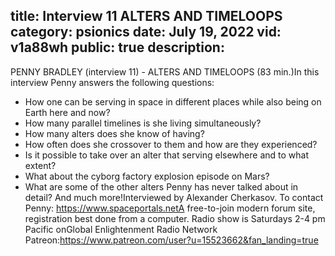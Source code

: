 title: Interview 11 ALTERS AND TIMELOOPS
category: psionics
date: July 19, 2022
vid: v1a88wh
public: true
description:
---
PENNY BRADLEY (interview 11) - ALTERS AND TIMELOOPS (83 min.)In this interview Penny answers the following questions:
- How one can be serving in space in different places while also being on Earth here and now?
- How many parallel timelines is she living simultaneously?
- How many alters does she know of having?
- How often does she crossover to them and how are they experienced?
- Is it possible to take over an alter that serving elsewhere and to what extent?
- What about the cyborg factory explosion episode on Mars?
- What are some of the other alters Penny has never talked about in detail?
And much more!Interviewed by Alexander Cherkasov.
To contact Penny:
https://www.spaceportals.net​​​​A free-to-join modern forum site, registration best done from a computer.
Radio show is Saturdays 2-4 pm Pacific onGlobal Enlightenment Radio Network
Patreon:https://www.patreon.com/user?u=15523662&fan_landing=true
